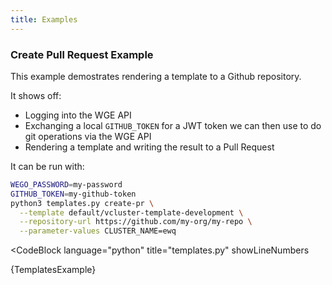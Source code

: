 ```yaml
---
title: Examples
---
```


### Create Pull Request Example

This example demostrates rendering a template to a Github repository.

It shows off:
- Logging into the WGE API
- Exchanging a local `GITHUB_TOKEN` for a JWT token we can then use to do git operations via the WGE API
- Rendering a template and writing the result to a Pull Request

It can be run with:

```bash
WEGO_PASSWORD=my-password
GITHUB_TOKEN=my-github-token
python3 templates.py create-pr \
  --template default/vcluster-template-development \
  --repository-url https://github.com/my-org/my-repo \
  --parameter-values CLUSTER_NAME=ewq
```


<CodeBlock
  language="python"
  title="templates.py"
  showLineNumbers
>
  {TemplatesExample}
</CodeBlock>


